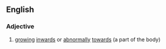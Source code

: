 ==English==

===Adjective===
{{en-adj}}

# [[growing]] [[inwards]] or [[abnormally]] [[towards]] (a part of the body)